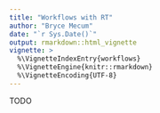 ```yaml
---
title: "Workflows with RT"
author: "Bryce Mecum"
date: "`r Sys.Date()`"
output: rmarkdown::html_vignette
vignette: >
  %\VignetteIndexEntry{workflows}
  %\VignetteEngine{knitr::rmarkdown}
  %\VignetteEncoding{UTF-8}
---
```


TODO